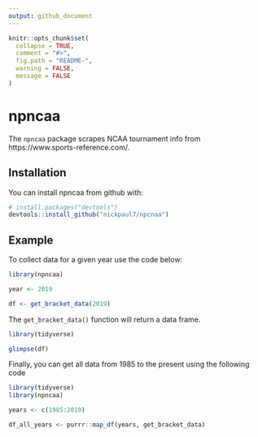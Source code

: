 ```yaml
---
output: github_document
---
```


<!-- README.md is generated from README.Rmd. Please edit that file -->

```r
knitr::opts_chunk$set(
  collapse = TRUE,
  comment = "#>",
  fig.path = "README-",
  warning = FALSE,
  message = FALSE
)
```

# npncaa

The `npncaa` package scrapes NCAA tournament info from https://www.sports-reference.com/.

## Installation

You can install npncaa from github with:

```r
# install.packages("devtools")
devtools::install_github("nickpaul7/npcnaa")
```

## Example

To collect data for a given year use the code below:

```r
library(npncaa)

year <- 2019

df <- get_bracket_data(2019)

```

The `get_bracket_data()` function will return a data frame.

```r
library(tidyverse)

glimpse(df)
```

Finally, you can get all data from 1985 to the present using the following code

```r
library(tidyverse)
library(npncaa)

years <- c(1985:2019)

df_all_years <- purrr::map_df(years, get_bracket_data)
```



